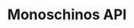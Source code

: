 ---
title: 'Monoschinos API'
description: 'REST API written in Typescript and Node JS under the concept of Web Scraping, to extract data from the Monoschinos2.com page'
image: 'hero.webp'
preview: 'https://monoschinos-api.vercel.app/'
repository: 'https://github.com/carlos-burelo/monoschinos-api'
tags: ['nodejs', 'npm', 'rest', 'api', 'scraper']
stack:
  ts: 100
createdAt: 2021-04-05
---